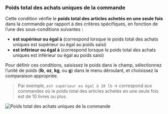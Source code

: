 ### Poids total des achats uniques de la commande

Cette condition vérifie le **poids total des articles achetés en une seule fois** dans la commande par rapport à des critères spécifiques, en fonction de l’une des sous-conditions suivantes :

- **est supérieur ou égal à** (correspond lorsque le poids total des achats uniques est supérieur ou égal au poids saisi)
- **est inférieur ou égal à** (correspond lorsque le poids total des achats uniques est inférieur ou égal au poids saisi)

Pour définir ces conditions, saisissez le poids dans le champ, sélectionnez l’unité de poids (**lb**, **oz**, **kg**, ou **g**) dans le menu déroulant, et choisissez la comparaison appropriée.

> Par exemple, `est supérieur ou égal à 10 lb` → correspond aux commandes où le poids total des articles achetés en une seule fois est de 10 livres ou plus.

<img
  src="/images/essentials/condition-sets/order-total-one-time-purchase-weight.webp"
  alt="Poids total des achats uniques de la commande"
/>
